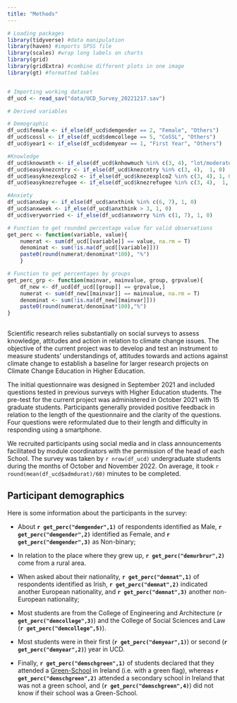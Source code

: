 ```yaml
---
title: "Methods"
---
```


```r

# Loading packages
library(tidyverse) #data manipulation
library(haven) #imports SPSS file
library(scales) #wrap long labels on charts
library(grid)
library(gridExtra) #combine different plots in one image
library(gt) #formatted tables


# Importing working dataset
df_ucd <- read_sav("data/UCD_Survey_20221217.sav")

# Derived variables

# Demographic
df_ucd$female <- if_else(df_ucd$demgender == 2, "Female", "Others")
df_ucd$cossl <- if_else(df_ucd$demcollege == 5, "CoSSL", "Others")
df_ucd$year1 <- if_else(df_ucd$demyear == 1, "First Year", "Others")

#Knowledge
df_ucd$knowsmth <- if_else(df_ucd$knhowmuch %in% c(3, 4), "lot/moderate", "little/nothing")
df_ucd$easyknezcntry <- if_else(df_ucd$knezcntry %in% c(3, 4),  1, 0)
df_ucd$easyknezexplco2 <- if_else(df_ucd$knezexplco2 %in% c(3, 4), 1, 0)
df_ucd$easyknezrefugee <- if_else(df_ucd$knezrefugee %in% c(3, 4),  1, 0)

#Anxiety
df_ucd$anxday <- if_else(df_ucd$anxthink %in% c(6, 7), 1, 0)
df_ucd$anxweek <- if_else(df_ucd$anxthink > 3, 1, 0)
df_ucd$veryworried <- if_else(df_ucd$anxworry %in% c(1, 7), 1, 0)


```


```r
# Function to get rounded percentage value for valid observations
get_perc <- function(variable, value){
    numerat <- sum(df_ucd[[variable]] == value, na.rm = T)
    denominat <- sum(!is.na(df_ucd[[variable]]))
    paste0(round(numerat/denominat*100), "%")
    }

# Function to get percentages by groups
get_perc_grp <- function(mainvar, mainvalue, group, grpvalue){
    df_new <- df_ucd[df_ucd[[group]] == grpvalue,]
    numerat <- sum(df_new[[mainvar]] == mainvalue, na.rm = T)
    denominat <- sum(!is.na(df_new[[mainvar]]))
    paste0(round(numerat/denominat*100),"%")
}
    
```

Scientific research relies substantially on social surveys to assess knowledge, attitudes and action in relation to climate change issues. The objective of the current project was to develop and test an instrument to measure students’ understandings of, attitudes towards and actions against climate change to establish a baseline for larger research projects on Climate Change Education in Higher Education.

The initial questionnaire was designed in September 2021 and included questions tested in previous surveys with Higher Education students. The pre-test for the current project was administered in October 2021 with 15 graduate students. Participants generally provided positive feedback in relation to the length of the questionnaire and the clarity of the questions. Four questions were reformulated due to their length and difficulty in responding using a smartphone.

We recruited participants using social media and in class announcements facilitated by module coordinators with the permission of the head of each School. The survey was taken by `r nrow(df_ucd)` undergraduate students during the months of October and November 2022.  On average, it took `r round(mean(df_ucd$admdurat)/60)` minutes to be completed.  

## Participant demographics

Here is some information about the participants in the survey:

- About **`r get_perc("demgender",1)`** of respondents identified as Male, **`r get_perc("demgender",2)`** identified as Female, and **`r get_perc("demgender",3)`** as Non-binary;

- In relation to the place where they grew up, **`r get_perc("demurbrur",2)`** come from a rural area.

- When asked about their nationality, **`r get_perc("demnat",1)`** of respondents identified as Irish, **`r get_perc("demnat",2)`** indicated another European nationality, and **`r get_perc("demnat",3)`** another non-European nationality; 

- Most students are from the College of Engineering and Architecture (**`r get_perc("demcollege",3)`**) and the College of Social Sciences and Law  (**`r get_perc("demcollege",5)`**). 

- Most students were in their first (**`r get_perc("demyear",1)`**) or second (**`r get_perc("demyear",2)`**) year in UCD.

- Finally, **`r get_perc("demschgreen",1)`** of students declared that they attended  a [Green-School](https://greenschoolsireland.org) in Ireland (i.e. with a green flag), whereas **`r get_perc("demschgreen",2)`** attended a secondary school in Ireland that was not a green school, and (**`r get_perc("demschgreen",4)`**) did not know if their school was a Green-School. 

